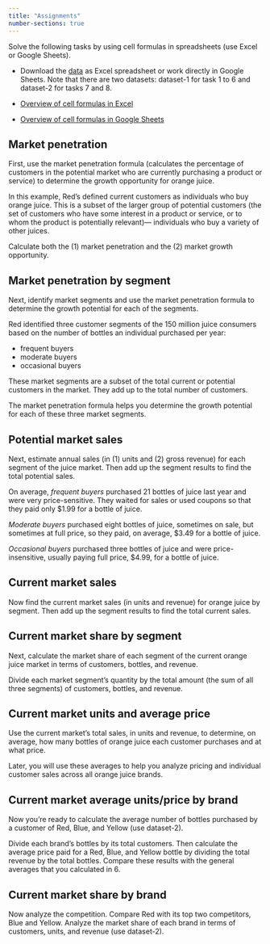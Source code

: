 ```yaml
---
title: "Assignments"
number-sections: true
---
```


Solve the following tasks by using cell formulas in spreadsheets (use Excel or Google Sheets). 


::: {.callout-important}

- Download the [data](https://docs.google.com/spreadsheets/d/1MlwDNgvhwJoQoh1_-HZsjKK5PW0ZdeQMKQ5GuQGP-94/edit?usp=sharing) as Excel spreadsheet or work directly in Google Sheets. Note that there are two datasets: dataset-1 for task 1 to 6 and dataset-2 for tasks 7 and 8.  

:::

- [Overview of cell formulas in Excel](https://support.microsoft.com/en-au/office/overview-of-formulas-in-excel-ecfdc708-9162-49e8-b993-c311f47ca173)

- [Overview of cell formulas in Google Sheets](https://support.google.com/docs/table/25273?hl=en)



## Market penetration

First, use the market penetration formula (calculates the percentage of customers in the potential market who are currently purchasing a product or service) to determine the growth opportunity for orange juice. 

In this example, Red’s defined current customers as individuals who buy orange juice. This is a subset of the larger group of potential customers (the set of customers who have some interest in a product or service, or to whom the product is potentially relevant)— individuals who buy a variety of other juices. 

Calculate both the (1) market penetration and the (2) market growth opportunity.

## Market penetration by segment

Next, identify market segments and use the market penetration formula to determine the growth potential for each of the segments.

Red identified three customer segments of the 150 million juice consumers based on the number of bottles an individual purchased per year: 

- frequent buyers
- moderate buyers 
- occasional buyers 

These market segments are a subset of the total current or potential customers in the market. They add up to the total number of customers. 

The market penetration formula helps you determine the growth potential for each of these three market segments.

## Potential market sales

Next, estimate annual sales (in (1) units and (2) gross revenue) for each segment of the juice market. Then add up the segment results to find the total potential sales. 

On average, *frequent buyers* purchased 21 bottles of juice last year and were very price-sensitive. They waited for sales or used coupons so that they paid only $1.99 for a bottle of juice. 

*Moderate buyers* purchased eight bottles of juice, sometimes on sale, but sometimes at full price, so they paid, on average, $3.49 for a bottle of juice. 

*Occasional buyers* purchased three bottles of juice and were price-insensitive, usually paying full price, $4.99, for a bottle of juice.

## Current market sales

Now find the current market sales (in units and revenue) for orange juice by segment. Then add up the segment results to find the total current sales.

## Current market share by segment

Next, calculate the market share of each segment of the current orange juice market in terms of customers, bottles, and revenue.

Divide each market segment’s quantity by the total amount (the sum of all three segments) of customers, bottles, and revenue.

## Current market units and average price

Use the current market’s total sales, in units and revenue, to determine, on average, how many bottles of orange juice each customer purchases and at what price. 

Later, you will use these averages to help you analyze pricing and individual customer sales across all orange juice brands.


## Current market average units/price by brand

Now you’re ready to calculate the average number of bottles purchased by a customer of Red, Blue, and Yellow (use dataset-2). 

Divide each brand’s bottles by its total customers. Then calculate the average price paid for a Red, Blue, and Yellow bottle by dividing the total revenue by the total bottles. Compare these results with the general averages that you calculated in  6.

## Current market share by brand

Now analyze the competition. Compare Red with its top two competitors, Blue and Yellow. Analyze the market share of each brand in terms of customers, units, and revenue (use dataset-2).
